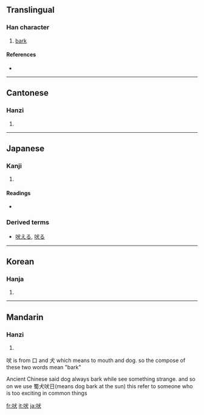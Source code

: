 ==Translingual==

===Han character===
{{Han char|rn=30|rad=口|as=04|sn=7|four=6303<sub>4</sub>|canj=口戈大 (RIK)}}

# [[bark]]

====References====
* {{Han ref|kx=0177.220|dkj=03331|dj=0395.040|hdz=10587.020|uh=5420|ud=21536|bh=A770|bd=42864}}

----

==Cantonese==

===Hanzi===
{{yue-hanzi|jyut=|y=fai6}}

# {{defn|Cantonese}}

----

==Japanese==

===Kanji===
{{ja-kanji|grade=|rs=口04}}

# {{defn|Japanese}}

====Readings====
* {{ja-readings|on=[[はい]] (hai), [[ばい]] (bai)|kun=[[ほえる]] (hoeru), [[ほえ]] (hoe)}}

===Derived terms===
* [[吠える]], [[吠る]]

----

==Korean==

===Hanja===
{{ko-hanja|hangeul=폐|rv=pye|mr=p'ye}}

# {{defn|Korean}}

----

==Mandarin==

===Hanzi===
{{cmn-hanzi|pin=[[fèi]] ([[fei4]])|wg=fei<sup>4</sup>}}

# {{defn|Mandarin}}

吠 is from 口 and 犬 which means to mouth and dog.
so the compose of these two words mean "bark"

Ancient Chinese said dog always bark while see something strange.
and so on we use 蜀犬吠日(means dog bark at the sun)
this refer to someone who is too exciting in common things

[[fr:吠]]
[[it:吠]]
[[ja:吠]]